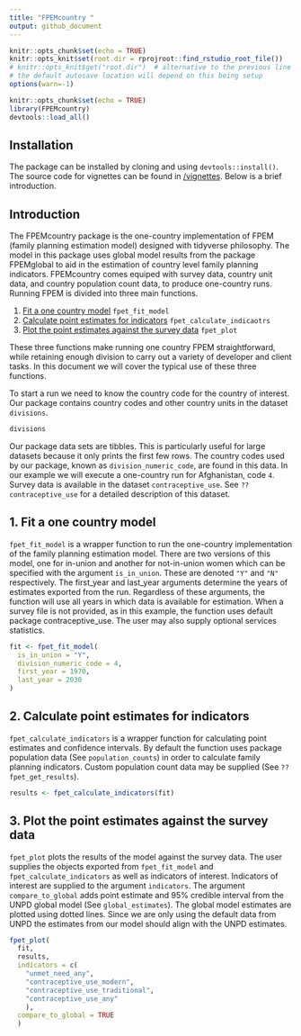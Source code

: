```yaml
---
title: "FPEMcountry "
output: github_document
---
```

```r
knitr::opts_chunk$set(echo = TRUE)
knitr::opts_knit$set(root.dir = rprojroot::find_rstudio_root_file())
# knitr::opts_knit$get("root.dir")  # alternative to the previous line
# the default autosave location will depend on this being setup
options(warn=-1)
```


```r
knitr::opts_chunk$set(echo = TRUE)
library(FPEMcountry)
devtools::load_all()
```

<!-- ## Table of Contents -->
<!-- 1. [Introduction](#intro) -->
<!-- 2. [Run models](#run) -->
<!-- 3. [Post-process](#post-process) -->
<!-- 4. [Plot model results](#plot) -->
 
 
## Installation
The package can be installed by cloning and using `devtools::install()`. The source code for vignettes can be found in [/vignettes](https://github.com/FPcounts/FPEMcountry/tree/master/vignettes). Below is a brief introduction.

## Introduction
The FPEMcountry package is the one-country implementation of FPEM (family planning estimation model) designed with tidyverse philosophy. The model in this package uses global model results from the package FPEMglobal to aid in the estimation of country level family planning indicators. FPEMcountry comes equiped with survey data, country unit data, and country population count data, to produce one-country runs. Running FPEM is divided into three main functions.

1. [Fit a one country model](#fit) `fpet_fit_model`
2. [Calculate point estimates for indicators](#results) `fpet_calculate_indicaotrs`
3. [Plot the  point estimates against the survey data](#plot) `fpet_plot`

These three functions make running one country FPEM straightforward, while retaining enough division to carry out a variety of developer and client tasks. In this document we will cover the typical use of these three functions.

To start a run we need to know the country code for the country of interest. Our package contains country codes and other country units in the dataset `divisions`. 

```r
divisions
```

Our package data sets are tibbles. This is particularly useful for large datasets because it only prints the first few rows. The country codes used by our package, known as `division_numeric_code`, are found in this data. In our example we will execute a one-country run for Afghanistan, code `4`. Survey data is available in the dataset `contraceptive_use`. See `??contraceptive_use` for a detailed description of this dataset.


## <a name="fit"></a>
## 1. Fit a one country model
`fpet_fit_model` is a wrapper function to run the one-country implementation of the family planning estimation model. There are two versions of this model, one for in-union and another for not-in-union women which can be specified with the argument `is_in_union`. These are denoted `"Y"` and `"N"` respectively. The first_year and last_year arguments determine the years of estimates exported from the run. Regardless of these arguments, the function will use all years in which data is available for estimation. When a survey file is not provided, as in this example, the function uses default package contraceptive_use. The user may also supply optional services statistics.
```r
fit <- fpet_fit_model(
  is_in_union = "Y",
  division_numeric_code = 4,
  first_year = 1970,
  last_year = 2030
)
```


## <a name="results"></a>
## 2. Calculate point estimates for indicators
`fpet_calculate_indicators` is a wrapper function for calculating point estimates and confidence intervals. By default the function uses package population data (See `population_counts`) in order to calculate family planning indicators. Custom population count data may be supplied (See `??fpet_get_results`).
```r
results <- fpet_calculate_indicators(fit)
```

## <a name="plot"></a>
## 3. Plot the  point estimates against the survey data
`fpet_plot` plots the results of the model against the survey data. The user supplies the objects exported from `fpet_fit_model` and `fpet_calculate_indicators` as well as indicators of interest. Indicators of interest are supplied to the argument `indicators`. The argument `compare_to_global` adds point estimate and 95% credible interval from the UNPD global model (See `global_estimates`). The global model estimates are plotted using dotted lines. Since we are only using the default data from UNPD the estimates from our model should align with the UNPD estimates.
```r
fpet_plot(
  fit,
  results,
  indicators = c(
    "unmet_need_any",
    "contraceptive_use_modern",
    "contraceptive_use_traditional",
    "contraceptive_use_any"
    ),
  compare_to_global = TRUE
  )
```



